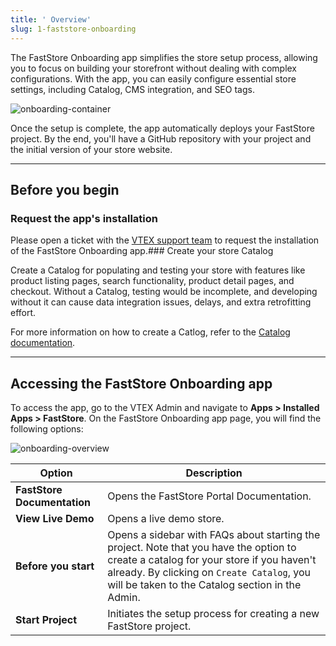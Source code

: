 ```yaml
---
title: ' Overview'
slug: 1-faststore-onboarding
---
```


The FastStore Onboarding app simplifies the store setup process, allowing you to focus on building your storefront without dealing with complex configurations. With the app,
you can easily configure essential store settings, including Catalog, CMS integration, and SEO tags.

![onboarding-container](https://vtexhelp.vtexassets.com/assets/docs/src/onboarding-first-page___1fb2471a8d05faa961df46d46ac57774.png)

Once the setup is complete, the app automatically deploys your FastStore project.
By the end, you'll have a GitHub repository with your project and the initial version of your store website.

---

## Before you begin

<Steps>

### Request the app's installation

Please open a ticket with the [VTEX support team](https://help.vtex.com/support) to request the installation of the FastStore Onboarding app.### Create your store Catalog

Create a Catalog for populating and testing your store with features like product listing pages, search functionality, product detail pages, and checkout. Without a Catalog, testing would be incomplete, and developing without it can cause data integration issues, delays, and extra retrofitting effort.

For more information on how to create a Catlog, refer to the [Catalog documentation](https://help.vtex.com/en/tracks/catalog-101--5AF0XfnjfWeopIFBgs3LIQ/3rA2tTpIoEXdv2nzC27zxR).
</Steps>

---

## Accessing the FastStore Onboarding app

To access the app, go to the VTEX Admin and navigate to **Apps > Installed Apps > FastStore**. On the FastStore Onboarding app page, you will find the following options:

![onboarding-overview](https://vtexhelp.vtexassets.com/assets/docs/src/onboarding-welcome___6f555fad8cf8cca100aebbddcc04c950.png)

| Option                  | Description                                                                                                                                                                                                                             |
| ----------------------- | --------------------------------------------------------------------------------------------------------------------------------------------------------------------------------------------------------------------------------------- |
| **FastStore Documentation** | Opens the FastStore Portal Documentation.                                                                                                                                                                                              |
| **View Live Demo**          | Opens a live demo store.                                                                                                                                                                                                             |
| **Before you start**        | Opens a sidebar with FAQs about starting the project. Note that you have the option to create a catalog for your store if you haven't already. By clicking on `Create Catalog`, you will be taken to the Catalog section in the Admin.  |
| **Start Project**           | Initiates the setup process for creating a new FastStore project.                                                                                                                                                                         |
